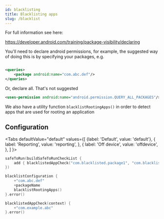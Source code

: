 ```yaml
---
id: blacklisting
title: Blacklisting apps
slug: /blacklist
---
```



For full information see here:

https://developer.android.com/training/package-visibility/declaring

You'll need to declare android permissions, for example, the suggested way of doing this is by specifying your packages,
e.g.

```xml

<queries>
    <package android:name="com.abc.def"/>
</queries>
```

Or, declare all. That's not suggested

```xml
<uses-permission android:name="android.permission.QUERY_ALL_PACKAGES"/>
```

We also have a utility function `blacklistRootingApps()` in order to detect apps that are used
for rooting an application

## Configuration


<Tabs
  defaultValue="default"
  values={[
      {label: 'Default', value: 'default'},
    { label: 'Reporting', value: 'reporting', },
    { label: 'Off device', value: 'offdevice', },
  ]
}>

<TabItem value="default">

```kotlin
safeToRun(buildSafeToRunCheckList {
    add { blacklistedAppCheck("com.blacklisted.package1", "com.blacklisted.package2") }
})
```
</TabItem>

<TabItem value="reporting">

```kotlin
blacklistConfiguration {
    +"com.abc.def"
    +packageName
    blacklistRootingApps()
}.error()
```

</TabItem>

<TabItem value="offdevice">

```kotlin
blacklistedAppCheck(context) {
    +"com.example.abc"
}.error()
```

</TabItem>

</Tabs>


